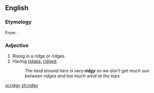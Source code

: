 ==English==

===Etymology===
From {{suffix|ridge|y}}.

===Adjective===
{{en-adj|ridgier|ridgiest}}

# Rising in a ridge or ridges.
# Having [[ridge]]s; [[ridged]].
#:''The land around here is very '''ridgy''' so we don't get much sun between ridges and too much wind at the tops.''

[[vi:ridgy]]
[[zh:ridgy]]